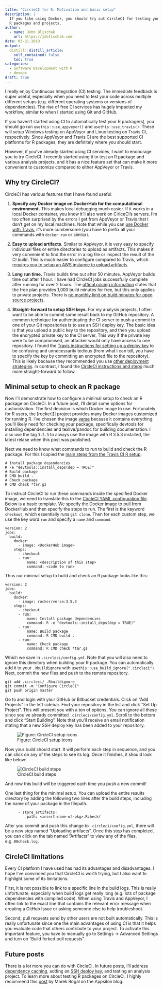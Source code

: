 ```yaml
---
title: "CircleCI for R: Motivation and basic setup"
description: |
  If you like using Docker, you should try out CircleCI for testing your
  R packages and projects.
author:
  - name: John Blischak
    url: https://jdblischak.com
date: 03-21-2019
output:
  distill::distill_article:
    self_contained: false
    toc: true
categories:
  - Software Development with R
  - devops
draft: true
---
```


I really enjoy Continuous Integration (CI) testing. The immediate feedback is
super useful, especially when you need to test your code across multiple
different setups (e.g. different operating systems or versions of dependencies).
The rise of free CI services has hugely impacted my workflow, similar to when I
started using Git and GitHub.

If you haven't started using CI to automatically test your R package(s), you
should go run `usethis::use_appveyor()` and `usethis::use_travis()`. These will
setup Windows testing on AppVeyor and Linux testing on Travis CI, respectively.
Since AppVeyor and Travis CI are the best supported CI platforms for R packages,
they are definitely where you should start.

However, if you've already started using CI services, I want to encourage you to
try CircleCI. I recently started using it to test an R package and various
analysis projects, and it has a nice feature set that can make it more
convenient to customize compared to either AppVeyor or Travis.

## Why try CircleCI?

CircleCI has various features that I have found useful:

1. **Specify any Docker image on DockerHub for the computational environment.**
This makes local debugging much easier. If it works in a local Docker container,
you know it'll also work on CirlceCI's servers. I'm too often surprised by the
errors I get from AppVeyor or Travis that I don't get on my local machines. Note
that while you can [use Docker with Travis][travis-docker], it's more
cumbersome (you have to prefix all your commands with `docker run` or similar).

1. **Easy to upload artifacts.** Similar to AppVeyor, it is very easy to specify
individual files or entire directories to upload as artifacts. This makes it
very convenient to find the error in a log file or inspect the result of the CI
build. This is much easier to configure compared to Travis, which [requires you
to setup an AWS instance to upload artifacts][travis-artifacts].

1. **Long run time.** Travis builds time out after 50 minutes. AppVeyor builds
time out after 1 hour. I have had CircleCI jobs successfully complete after
running for over 2 hours. The [offical pricing information][circleci-price]
states that the free plan provides 1,000 build minutes for free, but this only
applies to private projects. There is [no monthly limit on build minutes for
open source projects][circleci-open-source].

1. **Straight-forward to setup SSH keys.** For my analysis projects, I often
want to be able to commit some result back to my GitHub repository. A common
technique for authenticating the CI server to push a commit to one of your Git
repositories is to use an SSH deploy key. The basic idea is that you upload a
public key to the repository, and then you upload the encrypted private key to
the CI server. This way if the private key were to be compromised, an attacker
would only have access to one repository. I found the [Travis instructions for
setting up a deploy key][travis-deploy-key] to be confusing and unnecessarily
tedious (from what I can tell, you have to specify the key by committing an
encrypted file to the repository). This is likely because they recommended you
use [other deployment strategies][travis-deploy]. In contrast, I found the
[CircleCI instructions and steps][circleci-deploy-key] much more
straight-forward to follow.

[circleci-deploy-key]: https://circleci.com/docs/2.0/add-ssh-key/
[circleci-open-source]: https://circleci.com/blog/building-open-source-projects-on-circleci/
[circleci-price]: https://circleci.com/pricing/
[travis-artifacts]: https://docs.travis-ci.com/user/uploading-artifacts/
[travis-deploy]: https://docs.travis-ci.com/user/private-dependencies/
[travis-deploy-key]: https://docs.travis-ci.com/user/private-dependencies/#deploy-key
[travis-docker]: https://docs.travis-ci.com/user/docker/

## Minimal setup to check an R package

Now I'll demonstrate how to configure a minimal setup to check an R package on
CircleCI. In a future post, I'll detail some options for customization. The
first decision is which Docker image to use. Fortunately for R users, the
[rocker][] project provides many Docker images customized for running R. I've
chosen the image [verse](https://hub.docker.com/r/rocker/verse/tags) because it
contains everything you'll likely need for checking your package, specifically
devtools for installing dependencies and texlive/pandoc for building
documentation. I also use the tag `3.5.3` to always use the image with R 3.5.3
installed, the latest relase when this post was published.

Next we need to know what commands to run to build and check the R package. For
this I copied the [main steps from the Travis CI R
setup](https://docs.travis-ci.com/user/languages/r#customizing-the-travis-build-steps):

```
# Install package dependencies
R -e "devtools::install_deps(dep = TRUE)"
# Build package
R CMD build .
# Check package
R CMD check *tar.gz
```

To instruct CircleCI to run these commands inside the specified Docker image, we
need to translate this to the [CircleCI YAML configuration file](). Below is a
basic template. We specify the Docker image to pull from DockerHub and then
specify the steps to run. The first is the keyword `checkout`, which essentially
runs `git clone`. Then for each custom step, we use the key word `run` and
specify a `name` and `command`.


```
version: 2
jobs:
  build:
    docker:
      - image: <DockerHub image>
    steps:
      - checkout
      - run:
          name: <description of this step>
          command: <code to run>
```

Thus our minimal setup to build and check an R package looks like this:

```
version: 2
jobs:
  build:
    docker:
      - image: rocker/verse:3.5.3
    steps:
      - checkout
      - run:
          name: Install package dependencies
          command: R -e "devtools::install_deps(dep = TRUE)"
      - run:
          name: Build package
          command: R CMD build .
      - run:
          name: Check package
          command: R CMD check *tar.gz
```

Which we save in `.circleci/config.yml`. Note that you will also need to ignore
this directory when building your R package. You can automatically add it to
your `.Rbuildignore` with `usethis::use_build_ignore(".circleci")`. Next, commit
the new files and push to the remote repository.

```
git add .circleci/ .Rbuildignore
git commit -m "Configure CircleCI"
git push origin master
```

Go to [](https://circleci.com/) and login with your GitHub or Bitbucket
credentials. Click on "Add Projects" in the left sidebar. Find your repository
in the list and click "Set Up Project". This will present you with a ton of
options. You can ignore all these since you've already committed
`.circleci/config.yml`. Scroll to the bottom and click "Start Building". Note
that you'll receive an email notification stating that a new SSH deploy key has
been added to your repository.

![Figure: CircleCI setup icons](img/circleci-setup-icons.png)

Now your build should start. It will perform each step in sequence, and you can
click on any of the steps to see its log. Once it finishes, it should look like
below:

![CircleCI build steps](img/circleci-build-steps.png)

And now this build will be triggered each time you push a new commit!

One last thing for the minimal setup. You can upload the entire results
directory by adding the following two lines after the build steps, including the
name of your package in the filepath.

```
      - store_artifacts:
          path: <insert-name-of-pkg>.Rcheck/
```

After you commit and push this change to `.circleci/config.yml`, there will be a
new step named "Uploading artifacts". Once this step has completed, you can
click on the tab named "Artifacts" to view any of the files, e.g. `00check.log`.

## CircleCI limitations

Every CI platform I have used has had its advantages and disadvantages. I hope
I've convinced you that CircleCI is worth trying, but I also want to highlight
some of its limitations.

First, it is not possible to link to a specific line in the build logs. This is
really unfortunate, especially when build logs get really long (e.g. lots of
package dependencies with compiled code). When using Travis and AppVeyor, I
often link to the exact line that contains the relevant error message when
creating a GitHub Issue or asking someone else to help troubleshoot.

Second, pull requests send by other users are not built automatically. This is
really unfortunate since one the main advantages of using CI is that it helps
you evaluate code that others contribute to your project. To activate this
important feature, you have to manually go to Settings -> Advanced Settings and
turn on "Build forked pull requests".

## Future posts

There is a lot more you can do with CircleCI. In future posts, I'll address
[dependency caching][circleci-caching], adding an [SSH deploy
key][circleci-ssh-key], and testing an analysis project. To learn more about
testing R packages on CircleCI, I highly recommend this [post][appsilon] by
Marek Rogal on the Appsilon blog.
 
[appsilon]: https://appsilon.com/continuous-integration-for-your-private-r-projects-with-circleci/
[circleci-caching]: https://circleci.com/docs/2.0/caching/
[circleci-ssh-key]: https://circleci.com/docs/2.0/add-ssh-key/
